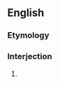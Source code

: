 ==English==
===Etymology===
{{rfe}}
===Interjection===
{{en-interj|pos=[[damn]] [[your]] [[hide]]!}}
# {{euphemism}} {{form of|Form|[[damn]] [[you]]}}